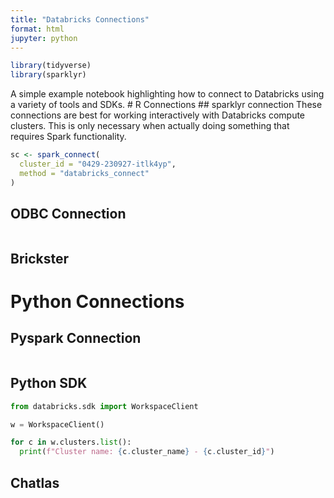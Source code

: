 ```yaml
---
title: "Databricks Connections"
format: html
jupyter: python
---
```


```r
library(tidyverse)
library(sparklyr)
```

A simple example notebook highlighting how to connect to Databricks using a variety of tools and SDKs.
# R Connections
## sparklyr connection
These connections are best for working interactively with Databricks compute clusters. This is only necessary when actually doing something that requires Spark functionality.
```r
sc <- spark_connect(
  cluster_id = "0429-230927-itlk4yp",
  method = "databricks_connect"
)
```

## ODBC Connection
```r

```

## Brickster


# Python Connections
## Pyspark Connection
```python

```

## Python SDK
```python
from databricks.sdk import WorkspaceClient

w = WorkspaceClient()

for c in w.clusters.list():
  print(f"Cluster name: {c.cluster_name} - {c.cluster_id}")
```

## Chatlas

